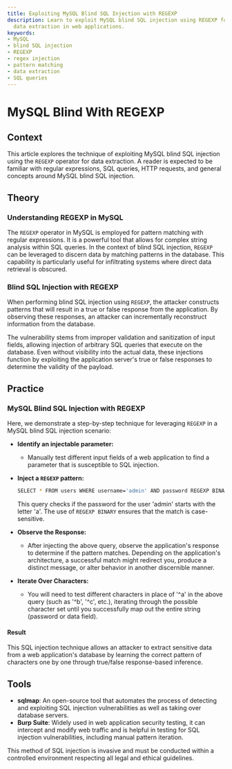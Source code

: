 ```yaml
---
title: Exploiting MySQL Blind SQL Injection with REGEXP
description: Learn to exploit MySQL blind SQL injection using REGEXP for pattern-based
  data extraction in web applications.
keywords:
- MySQL
- blind SQL injection
- REGEXP
- regex injection
- pattern matching
- data extraction
- SQL queries
---
```


# MySQL Blind With REGEXP

## Context

This article explores the technique of exploiting MySQL blind SQL injection using the `REGEXP` operator for data extraction. A reader is expected to be familiar with regular expressions, SQL queries, HTTP requests, and general concepts around MySQL blind SQL injection.

## Theory

### Understanding REGEXP in MySQL

The `REGEXP` operator in MySQL is employed for pattern matching with regular expressions. It is a powerful tool that allows for complex string analysis within SQL queries. In the context of blind SQL injection, `REGEXP` can be leveraged to discern data by matching patterns in the database. This capability is particularly useful for infiltrating systems where direct data retrieval is obscured.

### Blind SQL Injection with REGEXP

When performing blind SQL injection using `REGEXP`, the attacker constructs patterns that will result in a true or false response from the application. By observing these responses, an attacker can incrementally reconstruct information from the database.

The vulnerability stems from improper validation and sanitization of input fields, allowing injection of arbitrary SQL queries that execute on the database. Even without visibility into the actual data, these injections function by exploiting the application server's true or false responses to determine the validity of the payload.

## Practice

### MySQL Blind SQL Injection with REGEXP

Here, we demonstrate a step-by-step technique for leveraging `REGEXP` in a MySQL blind SQL injection scenario:

- **Identify an injectable parameter:**
  - Manually test different input fields of a web application to find a parameter that is susceptible to SQL injection.

- **Inject a `REGEXP` pattern:**

    ```bash
    SELECT * FROM users WHERE username='admin' AND password REGEXP BINARY '^a'; -- 
    ```

  This query checks if the password for the user 'admin' starts with the letter 'a'. The use of `REGEXP BINARY` ensures that the match is case-sensitive.

- **Observe the Response:**
  - After injecting the above query, observe the application's response to determine if the pattern matches. Depending on the application's architecture, a successful match might redirect you, produce a distinct message, or alter behavior in another discernible manner.

- **Iterate Over Characters:**
  - You will need to test different characters in place of '^a' in the above query (such as '^b', '^c', etc.), iterating through the possible character set until you successfully map out the entire string (password or data field).

#### Result

This SQL injection technique allows an attacker to extract sensitive data from a web application's database by learning the correct pattern of characters one by one through true/false response-based inference.

## Tools

- **sqlmap**: An open-source tool that automates the process of detecting and exploiting SQL injection vulnerabilities as well as taking over database servers.
- **Burp Suite**: Widely used in web application security testing, it can intercept and modify web traffic and is helpful in testing for SQL injection vulnerabilities, including manual pattern iteration.

This method of SQL injection is invasive and must be conducted within a controlled environment respecting all legal and ethical guidelines.